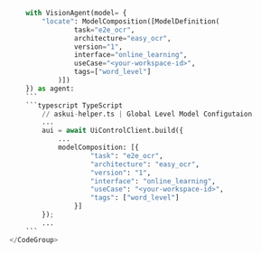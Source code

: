 
<CodeGroup>

```python Python
    with VisionAgent(model= {
        "locate": ModelComposition([ModelDefinition(
                task="e2e_ocr",
                architecture="easy_ocr",
                version="1",
                interface="online_learning",
                useCase="<your-workspace-id>",
                tags=["word_level"]
            )])
    }) as agent:
    ```
    ```typescript TypeScript
        // askui-helper.ts | Global Level Model Configutaion
        ...
        aui = await UiControlClient.build({
            ...
            modelComposition: [{
                    "task": "e2e_ocr",
                    "architecture": "easy_ocr",
                    "version": "1",
                    "interface": "online_learning",
                    "useCase": "<your-workspace-id>",
                    "tags": ["word_level"]
                }]
        });
        ...
    ```        
</CodeGroup>